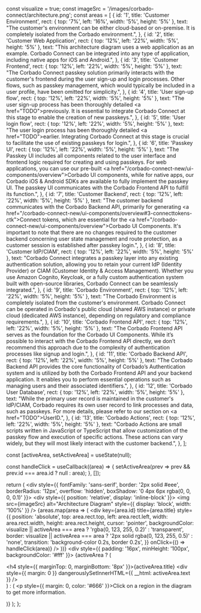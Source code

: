 
  const visualize = true;
  const imageSrc = '/images/corbado-connect/architecture.png';
  const areas = [
    {
        id: '1',
        title: 'Customer Environment',
        rect: { top: '7%', left: '16%', width: '5%', height: '5%' },
        text: "The customer's environment can be either cloud-based or on-premise. It is completely isolated from the Corbado environment.",
    },
    {
        id: '2',
        title: 'Customer Web Application',
        rect: { top: '12%', left: '22%', width: '5%', height: '5%' },
        text: "This architecture diagram uses a web application as an example. Corbado Connect can be integrated into any type of application, including native apps for iOS and Android.",
    },
    {
        id: '3',
        title: 'Customer Frontend',
        rect: { top: '12%', left: '22%', width: '5%', height: '5%' },
        text: "The Corbado Connect passkey solution primarily interacts with the customer's frontend during the user sign-up and login processes. Other flows, such as passkey management, which would typically be included in a user profile, have been omitted for simplicity.",
    },
    {
        id: '4',
        title: 'User sign-up flow',
        rect: { top: '12%', left: '22%', width: '5%', height: '5%' },
        text: "The user sign-up process has been thoroughly detailed <a href=\"TODO\">previously</a>. It is essential to integrate Corbado Connect at this stage to enable the creation of new passkeys.",
    },
    {
        id: '5',
        title: 'User login flow',
        rect: { top: '12%', left: '22%', width: '5%', height: '5%' },
        text: "The user login process has been thoroughly detailed <a href=\"TODO\">earlier</a>. Integrating Corbado Connect at this stage is crucial to facilitate the use of existing passkeys for login.",
    },
    {
        id: '6',
        title: 'Passkey UI',
        rect: { top: '12%', left: '22%', width: '5%', height: '5%' },
        text: "The Passkey UI includes all components related to the user interface and frontend logic required for creating and using passkeys. For web applications, you can use our pre-built <a href=\"/corbado-connect-new/ui-components/overview\">Corbado UI components</a>, while for native apps, our Corbado iOS & Android SDKs are available to fully implement the passkey UI. The passkey UI communicates with the Corbado Frontend API to fulfill its function.",
    },
    {
        id: '7',
        title: 'Customer Backend',
        rect: { top: '12%', left: '22%', width: '5%', height: '5%' },
        text: "The customer backend communicates with the Corbado Backend API, primarily for generating <a href=\"/corbado-connect-new/ui-components/overview#3-connecttokens-ctk\">Connect tokens</a>, which are essential for the <a href=\"/corbado-connect-new/ui-components/overview\">Corbado UI Components</a>. It's important to note that there are no changes required to the customer backend concerning user state management and route protection, as a customer session is established after passkey login.",
    },
    {
        id: '8',
        title: 'Customer IdP/CIAM',
        rect: { top: '12%', left: '22%', width: '5%', height: '5%' },
        text: "Corbado Connect integrates a passkey layer into any existing authentication solution, allowing you to retain your current IdP (Identity Provider) or CIAM (Customer Identity & Access Management). Whether you use Amazon Cognito, Keycloak, or a fully custom authentication system built with open-source libraries, Corbado Connect can be seamlessly integrated.",
    },
    {
        id: '9',
        title: 'Corbado Environment',
        rect: { top: '12%', left: '22%', width: '5%', height: '5%' },
        text: "The Corbado Environment is completely isolated from the customer's environment. Corbado Connect can be operated in Corbado's public cloud (shared AWS instance) or private cloud (dedicated AWS instance), depending on regulatory and compliance requirements.",
    },
    {
        id: '10',
        title: 'Corbado Frontend API',
        rect: { top: '12%', left: '22%', width: '5%', height: '5%' },
        text: "The Corbado Frontend API serves as the foundation for the Corbado UI Components. While it’s possible to interact with the Corbado Frontend API directly, we don’t recommend this approach due to the complexity of authentication processes like signup and login.",
    },
    {
        id: '11',
        title: 'Corbado Backend API',
        rect: { top: '12%', left: '22%', width: '5%', height: '5%' },
        text: "The Corbado Backend API provides the core functionality of Corbado’s Authentication system and is utilized by both the Corbado Frontend API and your backend application. It enables you to perform essential operations such as managing users and their associated identifiers.",
    },
    {
        id: '12',
        title: 'Corbado User Database',
        rect: { top: '12%', left: '22%', width: '5%', height: '5%' },
        text: "While the primary user record is maintained in the customer's IdP/CIAM, Corbado requires its own user record to link processes and data, such as passkeys. For more details, please refer to our section on <a href=\"TODO\">UserID</a>.",
    },
    {
        id: '13',
        title: 'Corbado Actions',
        rect: { top: '12%', left: '22%', width: '5%', height: '5%' },
        text: "Corbado Actions are small scripts written in JavaScript or TypeScript that allow customization of the passkey flow and execution of specific actions. These actions can vary widely, but they will most likely interact with the customer backend.",
    },
  ];

  const [activeArea, setActiveArea] = useState(null);

  const handleClick = useCallback((area) => {
    setActiveArea(prev => prev && prev.id === area.id ? null : area);
  }, []);

  return (
    <div style={{ fontFamily: 'sans-serif', border: '2px solid #eee', borderRadius: '12px', overflow: 'hidden', boxShadow: '0 4px 6px rgba(0, 0, 0, 0.1)' }}>
      <div style={{ position: 'relative', display: 'inline-block' }}>
        <img src={imageSrc} alt="Architecture Diagram" style={{ display: 'block', width: '100%' }} />
        {areas.map(area => (
          <div
            key={area.id}
            title={area.title}
            style={{
              position: 'absolute',
              top: area.rect.top,
              left: area.rect.left,
              width: area.rect.width,
              height: area.rect.height,
              cursor: 'pointer',
              backgroundColor: visualize || activeArea === area ? 'rgba(0, 123, 255, 0.2)' : 'transparent',
              border: visualize || activeArea === area ? '2px solid rgba(0, 123, 255, 0.5)' : 'none',
              transition: 'background-color 0.2s, border 0.2s',
            }}
            onClick={() => handleClick(area)}
          />
        ))}
      </div>
      <div style={{ padding: '16px', minHeight: '100px', backgroundColor: '#fff' }}>
        {activeArea ? (
          <div>
            <h4 style={{ marginTop: 0, marginBottom: '8px' }}>{activeArea.title}</h4>
            <div style={{ margin: 0 }} dangerouslySetInnerHTML={{ __html: activeArea.text }} />
          </div>
        ) : (
          <p style={{ margin: 0, color: '#666' }}>Click on a region in the diagram to get more information.</p>
        )}
      </div>
    </div>
  );
};
